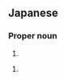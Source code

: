 ==Japanese==
{{ja-kanjitab|美|栄}}

===Proper noun===
{{ja-pos|proper|みえ}}

# {{given name|female|lang=ja|sort=みえ}}

{{ja-pos|proper|よしえ}}

# {{given name|female|lang=ja|sort=よしえ}}